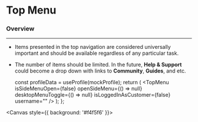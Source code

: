 

<Meta title="Features/Navigation/Top Menu" component={TopMenu} />

# Top Menu

### Overview

<hr />

- Items presented in the top navigation are considered universally important and should be available regardless of any particular task.
- The number of items should be limited. In the future, **Help & Support** could become a drop down with links to **Community**, **Guides**, and etc.

  const profileData = useProfile(mockProfile);
  return (
    <TopMenu
      isSideMenuOpen={false}
      openSideMenu={() => null}
      desktopMenuToggle={() => null}
      isLoggedInAsCustomer={false}
      username=""
    />
  );
};

<Canvas style={{ background: '#f4f5f6' }}>
  <Story name="Top Menu">
    <Template />
  </Story>
</Canvas>
